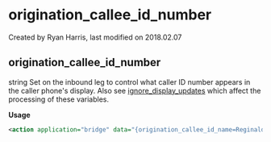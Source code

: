 
# origination_callee_id_number 

 Created by  Ryan Harris, last modified on 2018.02.07

## origination_callee_id_number

string Set on the inbound leg to control what caller ID number appears in the caller phone's display. Also see [ignore\_display\_updates](../FreeSWITCH-Explained/Dialplan/Variables-Master-List_16352570.mdx#ignore_display_updates) which affect the processing of these variables.

**Usage**

```xml
<action application="bridge" data="{origination_callee_id_name=Reginald,origination_callee_id_number=2332}sofia/gateway/provider/<Reginald's cellphone number>" />
```


